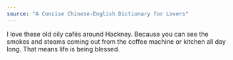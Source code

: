 ```yaml
---
source: "A Concise Chinese-English Dictionary for Lovers"
---
```


I love these old oily cafés around Hackney. Because you can see the smokes and steams coming out from the coffee machine or kitchen all day long. That means life is being blessed.
